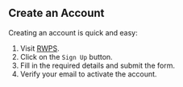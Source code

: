 ## Create an Account
Creating an account is quick and easy:
1. Visit [RWPS](https://rwps.in).
2. Click on the `Sign Up` button.
3. Fill in the required details and submit the form.
4. Verify your email to activate the account.